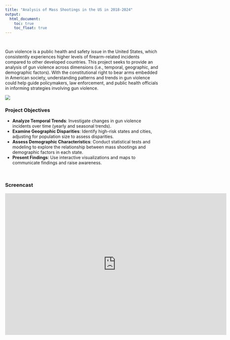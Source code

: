 ```yaml
---
title: "Analysis of Mass Shootings in the US in 2018-2024"
output:
  html_document:
    toc: true
    toc_float: true
---
```


<style>
h1.title {
    font-size: 2.3em; 
}
</style>

<br>

Gun violence is a public health and safety issue in the United States, which consistently experiences higher levels of firearm-related incidents compared to other developed countries. This project seeks to provide an analysis of gun violence across dimensions (i.e., temporal, geographic, and demographic factors). With the constitutional right to bear arms embedded in American society, understanding patterns and trends in gun violence could help guide policymakers, law enforcement, and public health officials in informing strategies involving gun violence.

![](Pictures/massshootings.JPG)

### Project Objectives

- **Analyze Temporal Trends**: Investigate changes in gun violence incidents over time (yearly and seasonal trends).
- **Examine Geographic Disparities**: Identify high-risk states and cities, adjusting for population size to assess disparities.
- **Assess Demographic Characteristics**: Conduct statistical tests and modeling to explore the relationship between mass shootings and demographic factors in each state.
- **Present Findings**: Use interactive visualizations and maps to communicate findings and raise awareness.

<br>

### Screencast


<iframe width="720" height="460" src="https://www.youtube.com/embed/tgfED5JzA_E" frameborder="0" allow="autoplay; encrypted-media" allowfullscreen></iframe>










